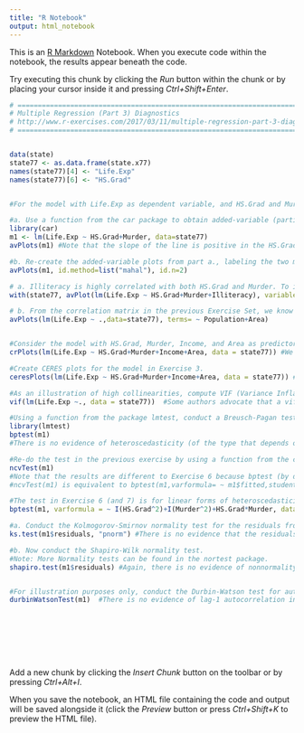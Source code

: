 ```yaml
---
title: "R Notebook"
output: html_notebook
---
```


This is an [R Markdown](http://rmarkdown.rstudio.com) Notebook. When you execute code within the notebook, the results appear beneath the code. 

Try executing this chunk by clicking the *Run* button within the chunk or by placing your cursor inside it and pressing *Ctrl+Shift+Enter*. 

```r
# ==============================================================================
# Multiple Regression (Part 3) Diagnostics
# http://www.r-exercises.com/2017/03/11/multiple-regression-part-3-diagnostics/
# ==============================================================================


data(state)
state77 <- as.data.frame(state.x77)
names(state77)[4] <- "Life.Exp"
names(state77)[6] <- "HS.Grad"


#For the model with Life.Exp as dependent variable, and HS.Grad and Murder as predictors, suppose we would like to study the marginal effect of each predictor variable, given that the other predictor is in the model.

#a. Use a function from the car package to obtain added-variable (partial regression) plots for this purpose.
library(car)
m1 <- lm(Life.Exp ~ HS.Grad+Murder, data=state77)
avPlots(m1) #Note that the slope of the line is positive in the HS.Grad plot, and negative in the Murder plot, as expected.

#b. Re-create the added-variable plots from part a., labeling the two most influential points in the plots (according to Mahalanobis distance).
avPlots(m1, id.method=list("mahal"), id.n=2)

# a. Illiteracy is highly correlated with both HS.Grad and Murder. To illustrate problems that occur when multicollinearity exists, suppose we would like to study the marginal effect of Illiteracy (only), given that HS.Grad and Murder are in the model. Use a function from the car package to get the relevant added-variable plot.
with(state77, avPlot(lm(Life.Exp ~ HS.Grad+Murder+Illiteracy), variable=Illiteracy)) #Note that the slope is positive, contrary to what is expected

# b. From the correlation matrix in the previous Exercise Set, we know that Population and Area are the least strongly correlated variables with Life.Exp. Create added-variable plots for each of these two variables, given that all other six variables are in the model.
avPlots(lm(Life.Exp ~ .,data=state77), terms= ~ Population+Area)


#Consider the model with HS.Grad, Murder, Income, and Area as predictors. Create component+residual (partial-residual) plots for this model.
crPlots(lm(Life.Exp ~ HS.Grad+Murder+Income+Area, data = state77)) #We see that there seems to be a problem with linearity for Income and Area (which could be due to the outlier in the lower right corner in both plots).

#Create CERES plots for the model in Exercise 3.
ceresPlots(lm(Life.Exp ~ HS.Grad+Murder+Income+Area, data = state77)) #Here, there is not much difference with the plots in Exercise 3 (although, in general, CERES plots are "less prone to leakage of nonlinearity among the predictors.")

#As an illustration of high collinearities, compute VIF (Variance Inflation Factor) values for a model with Life.Exp as the response, that includes all the variables as predictors. Which variables seem to be causing the most problems?
vif(lm(Life.Exp ~., data = state77))  #Some authors advocate that a vif>2.5 is a cause for concern, while others mention vif>4 or vif>10. According to these criteria, Illiteracy, Murder, and HS.Grad are the most problematic (in the presence of all the other predictors).

#Using a function from the package lmtest, conduct a Breusch-Pagan test for heteroscedasticity (non-constant variance) for the model in Exercise 1.
library(lmtest)
bptest(m1)
#There is no evidence of heteroscedasticity (of the type that depends on a linear combination of the predictors).

#Re-do the test in the previous exercise by using a function from the car package.
ncvTest(m1)
#Note that the results are different to Exercise 6 because bptest (by default) uses studentized residuals (which is preferred for robustness) and assumes the error variance depends on a linear combination of the predictors, whereas ncvTest (by default) uses regular residuals and assumes the error variance depends on the fitted values. 
#ncvTest(m1) is equivalent to bptest(m1,varformula= ~ m1$fitted,studentize=F,data=state77)

#The test in Exercise 6 (and 7) is for linear forms of heteroscedasticity. To test for nonlinear heteroscedasticity (e.g., “bowtie-shape” in a residual plot), conduct White’s test.
bptest(m1, varformula = ~ I(HS.Grad^2)+I(Murder^2)+HS.Grad*Murder, data = state77)

#a. Conduct the Kolmogorov-Smirnov normality test for the residuals from the model in Exercise 1.
ks.test(m1$residuals, "pnorm") #There is no evidence that the residuals are not Normal. 

#b. Now conduct the Shapiro-Wilk normality test.
#Note: More Normality tests can be found in the nortest package.
shapiro.test(m1$residuals) #Again, there is no evidence of nonnormality.


#For illustration purposes only, conduct the Durbin-Watson test for autocorrelation in residuals. (NOTE: This test is ONLY appropriate when the response variable is a time series, or somehow time-related (e.g., ordered by data collection time.))
durbinWatsonTest(m1)  #There is no evidence of lag-1 autocorrelation in the residuals.









```

Add a new chunk by clicking the *Insert Chunk* button on the toolbar or by pressing *Ctrl+Alt+I*.

When you save the notebook, an HTML file containing the code and output will be saved alongside it (click the *Preview* button or press *Ctrl+Shift+K* to preview the HTML file).
